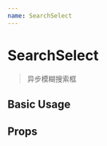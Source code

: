 ```yaml
---
name: SearchSelect
---
```



# SearchSelect

> 异步模糊搜索框

## Basic Usage

<Playground>
  <SearchSelect
    textFieldName="orgName"
    valueFieldName="orgId"
    url="https://www.easy-mock.com/mock/5bca15263eea383b1c901d99/factoring/company/queryByName/a"
    style={{ width: "200px" }}
  />
</Playground>

## Props

<PropsTable of={SearchSelect} />
